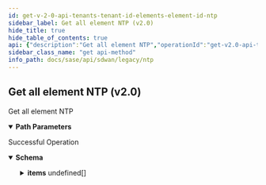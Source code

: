 ```yaml
---
id: get-v-2-0-api-tenants-tenant-id-elements-element-id-ntp
sidebar_label: Get all element NTP (v2.0)
hide_title: true
hide_table_of_contents: true
api: {"description":"Get all element NTP","operationId":"get-v2.0-api-tenants-tenant_id-elements-element_id-ntp","parameters":[{"description":"Tenant ID","in":"path","name":"tenant_id","required":true,"schema":{"description":"Tenant Id","type":"string"}},{"description":"Element ID","in":"path","name":"element_id","required":true,"schema":{"description":"Element Id","type":"string"}}],"responses":{"200":{"content":{"application/json":{"schema":{"allOf":[{"properties":{"count":{"format":"int32","type":"integer"},"id":{"type":"string"},"type":{"type":"string"}}},{"properties":{"items":{"items":{"properties":{"description":{"description":"Description: Size(max = 256, error = NTP_CONFIG_DESCRIPTION_INVALID: NTP description is invalid. The maximum length is 256., min = 0) ","type":"string"},"id":{"description":"Id","type":"string"},"name":{"description":"Name: NotEmpty(error = NTP_CONFIG_NAME_REQD: Name is mandatory for NTP configuration.) Size(max = 128, error = NAME_EXCEEDS_LIMIT: Name of the resource exceeds limit., min = 0) ","type":"string"},"ntp_servers":{"description":"Ntp Servers: NotEmpty(error = NTP_CONFIG_INVALID_SERVER_SIZE: A minimum of 1 and a maximum of 10 NTP servers can be configured.) Size(max = 10, error = NTP_CONFIG_INVALID_SERVER_SIZE: A minimum of 1 and a maximum of 10 NTP servers can be configured., min = 1) Valid ","items":{"properties":{"host":{"description":"Host: ValidateHostName(allowNull = false, error = NTP_CONFIG_INVALID_HOST: Host can be only domain name or IP address.) ","type":"string"},"max_poll":{"description":"Max Poll: Required(message = required) ValidateDecimal(increment = 0, max = 0, error = NTP_CONFIG_INVALID_MAXPOLL_VALUE: The range for maximum poll values is between 4-17., min = 0) ","format":"int32","type":"integer"},"min_poll":{"description":"Min Poll: Required(message = required) ValidateDecimal(increment = 0, max = 0, error = NTP_CONFIG_INVALID_MINPOLL_VALUE: The range for minimum poll values is between 4-17., min = 0) ","format":"int32","type":"integer"},"version":{"description":"Version: Required(message = required) ValidateDecimal(increment = 0, max = 0, error = NTP_CONFIG_INVALID_VERSION: Allowed versions are 2,3 & 4., min = 0) ","format":"int32","type":"integer"}},"required":["max_poll","min_poll","version","host"]},"type":"array"},"source_interface_ids":{"description":"Source Interface Ids: ListString(allowDuplicate = false, allowEmpty = true, allowNull = true, length = 0, listMaxSize = 10, error = NTP_CONFIG_INVALID_INTERFACE_IDS: Source interface ids cannot be empty and should be valid.Interface ids should not be port that is part of logical interface group like bypass pair., noTrim = false, regex = , required = false) ","items":{"description":"Source Interface Ids","type":"string"},"type":"array"},"tags":{"description":"Tags","items":{"description":"Tags","type":"string"},"type":"array"}},"required":["ntp_servers","name"]},"type":"array"}},"type":"object"}]}}},"description":"Successful Operation"}},"tags":["NTP"],"method":"get","path":"/v2.0/api/tenants/{tenant_id}/elements/{element_id}/ntp","info":{"contact":{},"description":"List of APIs used to manage NTP.","title":"NTP","version":"Latest"},"postman":{"name":"Get all element NTP (v2.0)","description":{"content":"Get all element NTP","type":"text/plain"},"url":{"path":["v2.0","api","tenants",":tenant_id","elements",":element_id","ntp"],"host":["{{baseUrl}}"],"query":[],"variable":[{"disabled":false,"description":{"content":"(Required) Tenant ID","type":"text/plain"},"type":"any","value":"","key":"tenant_id"},{"disabled":false,"description":{"content":"(Required) Element ID","type":"text/plain"},"type":"any","value":"","key":"element_id"}]},"header":[{"key":"Accept","value":"application/json"}],"method":"GET"}}
sidebar_class_name: "get api-method"
info_path: docs/sase/api/sdwan/legacy/ntp
---
```



## Get all element NTP (v2.0)



Get all element NTP

<details style={{"marginBottom":"1rem"}} data-collapsed={false} open={true}><summary style={{}}><strong>Path Parameters</strong></summary><div><ul><ParamsItem className={"paramsItem"} param={{"description":"Tenant ID","in":"path","name":"tenant_id","required":true,"schema":{"description":"Tenant Id","type":"string"}}}></ParamsItem><ParamsItem className={"paramsItem"} param={{"description":"Element ID","in":"path","name":"element_id","required":true,"schema":{"description":"Element Id","type":"string"}}}></ParamsItem></ul></div></details><div><ApiTabs><TabItem label={"200"} value={"200"}><div>

Successful Operation

</div><div><MimeTabs groupId={"mime-type"}><TabItem label={"application/json"} value={"application/json"}><SchemaTabs groupId={"schema-tabs"}><TabItem label={"Schema"} value={"Schema"}><details style={{}} data-collapsed={false} open={true}><summary style={{"textAlign":"left"}}><strong>Schema</strong></summary><div style={{"textAlign":"left","marginLeft":"1rem"}}></div><ul style={{"marginLeft":"1rem"}}><SchemaItem collapsible={false} name={"count"} required={false} schemaDescription={undefined} schemaName={"int32"} qualifierMessage={undefined} defaultValue={undefined}></SchemaItem><SchemaItem collapsible={false} name={"id"} required={false} schemaDescription={undefined} schemaName={"string"} qualifierMessage={undefined} defaultValue={undefined}></SchemaItem><SchemaItem collapsible={false} name={"type"} required={false} schemaDescription={undefined} schemaName={"string"} qualifierMessage={undefined} defaultValue={undefined}></SchemaItem><SchemaItem collapsible={true} className={"schemaItem"}><details style={{}}><summary style={{}}><strong>items</strong><span style={{"opacity":"0.6"}}> undefined[]</span></summary><div style={{"marginLeft":"1rem"}}><SchemaItem collapsible={false} name={"description"} required={false} schemaDescription={"Description: Size(max = 256, error = NTP_CONFIG_DESCRIPTION_INVALID: NTP description is invalid. The maximum length is 256., min = 0) "} schemaName={"string"} qualifierMessage={undefined} defaultValue={undefined}></SchemaItem><SchemaItem collapsible={false} name={"id"} required={false} schemaDescription={"Id"} schemaName={"string"} qualifierMessage={undefined} defaultValue={undefined}></SchemaItem><SchemaItem collapsible={false} name={"name"} required={false} schemaDescription={"Name: NotEmpty(error = NTP_CONFIG_NAME_REQD: Name is mandatory for NTP configuration.) Size(max = 128, error = NAME_EXCEEDS_LIMIT: Name of the resource exceeds limit., min = 0) "} schemaName={"string"} qualifierMessage={undefined} defaultValue={undefined}></SchemaItem><SchemaItem collapsible={true} className={"schemaItem"}><details style={{}}><summary style={{}}><strong>ntp_servers</strong><span style={{"opacity":"0.6"}}> undefined[]</span></summary><div style={{"marginLeft":"1rem"}}><div style={{"marginTop":".5rem","marginBottom":".5rem"}}>

Ntp Servers: NotEmpty(error = NTP_CONFIG_INVALID_SERVER_SIZE: A minimum of 1 and a maximum of 10 NTP servers can be configured.) Size(max = 10, error = NTP_CONFIG_INVALID_SERVER_SIZE: A minimum of 1 and a maximum of 10 NTP servers can be configured., min = 1) Valid 

</div><SchemaItem collapsible={false} name={"host"} required={false} schemaDescription={"Host: ValidateHostName(allowNull = false, error = NTP_CONFIG_INVALID_HOST: Host can be only domain name or IP address.) "} schemaName={"string"} qualifierMessage={undefined} defaultValue={undefined}></SchemaItem><SchemaItem collapsible={false} name={"max_poll"} required={false} schemaDescription={"Max Poll: Required(message = required) ValidateDecimal(increment = 0, max = 0, error = NTP_CONFIG_INVALID_MAXPOLL_VALUE: The range for maximum poll values is between 4-17., min = 0) "} schemaName={"int32"} qualifierMessage={undefined} defaultValue={undefined}></SchemaItem><SchemaItem collapsible={false} name={"min_poll"} required={false} schemaDescription={"Min Poll: Required(message = required) ValidateDecimal(increment = 0, max = 0, error = NTP_CONFIG_INVALID_MINPOLL_VALUE: The range for minimum poll values is between 4-17., min = 0) "} schemaName={"int32"} qualifierMessage={undefined} defaultValue={undefined}></SchemaItem><SchemaItem collapsible={false} name={"version"} required={false} schemaDescription={"Version: Required(message = required) ValidateDecimal(increment = 0, max = 0, error = NTP_CONFIG_INVALID_VERSION: Allowed versions are 2,3 & 4., min = 0) "} schemaName={"int32"} qualifierMessage={undefined} defaultValue={undefined}></SchemaItem></div></details></SchemaItem><SchemaItem collapsible={false} name={"source_interface_ids"} required={false} schemaDescription={"Source Interface Ids: ListString(allowDuplicate = false, allowEmpty = true, allowNull = true, length = 0, listMaxSize = 10, error = NTP_CONFIG_INVALID_INTERFACE_IDS: Source interface ids cannot be empty and should be valid.Interface ids should not be port that is part of logical interface group like bypass pair., noTrim = false, regex = , required = false) "} schemaName={"string[]"} qualifierMessage={undefined} defaultValue={undefined}></SchemaItem><SchemaItem collapsible={false} name={"tags"} required={false} schemaDescription={"Tags"} schemaName={"string[]"} qualifierMessage={undefined} defaultValue={undefined}></SchemaItem></div></details></SchemaItem></ul></details></TabItem><TabItem label={"Example (from schema)"} value={"Example (from schema)"}><ResponseSamples responseExample={"{\n  \"count\": 0,\n  \"id\": \"string\",\n  \"type\": \"string\",\n  \"items\": [\n    {\n      \"description\": \"string\",\n      \"id\": \"string\",\n      \"name\": \"string\",\n      \"ntp_servers\": [\n        {\n          \"host\": \"string\",\n          \"max_poll\": 0,\n          \"min_poll\": 0,\n          \"version\": 0\n        }\n      ],\n      \"source_interface_ids\": [\n        \"string\"\n      ],\n      \"tags\": [\n        \"string\"\n      ]\n    }\n  ]\n}"} language={"json"}></ResponseSamples></TabItem></SchemaTabs></TabItem></MimeTabs></div></TabItem></ApiTabs></div>
      